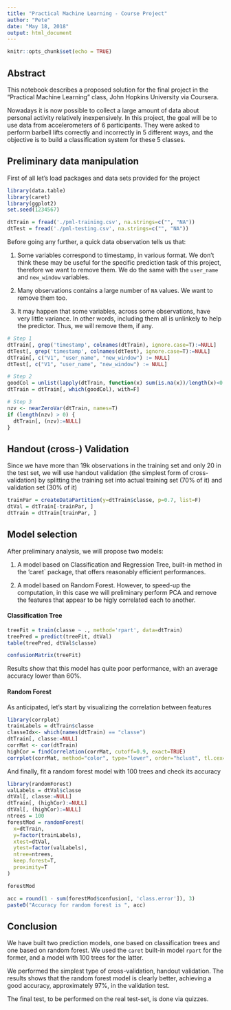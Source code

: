 ```yaml
---
title: "Practical Machine Learning - Course Project"
author: "Pete"
date: "May 18, 2018"
output: html_document
---
```


```r
knitr::opts_chunk$set(echo = TRUE)
```

## Abstract

This notebook describes a proposed solution for the final project in the "Practical Machine Learning" class, John Hopkins University via Coursera.

Nowadays it is now possible to collect a large amount of data about personal activity relatively inexpensively. In this project, the goal will be to use data from accelerometers of 6 participants. They were asked to perform barbell lifts correctly and incorrectly in 5 different ways, and the objective is to build a classification system for these 5 classes.

## Preliminary data manipulation

First of all let's load packages and data sets provided for the project

```r
library(data.table)
library(caret)
library(ggplot2)
set.seed(1234567)
```
```r
dtTrain = fread('./pml-training.csv', na.strings=c("", "NA"))
dtTest = fread('./pml-testing.csv', na.strings=c("", "NA"))
```

Before going any further, a quick data observation tells us that:

  1. Some variables correspond to timestamp, in various format. We don't think these may be useful for the specific prediction task of this project, therefore we want to remove them. We do the same with the `user_name` and `new_window` variables.
  
  2. Many observations contains a large number of `NA` values. We want to remove them too.
  
  3. It may happen that some variables, across some observations, have very little variance. In other words, including them all is unlinkely to help the predictor. Thus, we will remove them, if any.
  
```r
# Step 1
dtTrain[, grep('timestamp', colnames(dtTrain), ignore.case=T):=NULL]
dtTest[, grep('timestamp', colnames(dtTest), ignore.case=T):=NULL]
dtTrain[, c("V1", "user_name", "new_window") := NULL]
dtTest[, c("V1", "user_name", "new_window") := NULL]
```

```r
# Step 2
goodCol = unlist(lapply(dtTrain, function(x) sum(is.na(x))/length(x)<0.1))
dtTrain = dtTrain[, which(goodCol), with=F]
```

```r
# Step 3
nzv <- nearZeroVar(dtTrain, names=T)
if (length(nzv) > 0) {
  dtTrain[, (nzv):=NULL]
}
```

## Handout (cross-) Validation

Since we have more than 19k observations in the training set and only 20 in the test set, we will use handout validation (the simplest form of cross-validation) by splitting the training set into actual training set (70% of it) and validation set (30% of it)

```r
trainPar = createDataPartition(y=dtTrain$classe, p=0.7, list=F)
dtVal = dtTrain[-trainPar, ]
dtTrain = dtTrain[trainPar, ]
```

## Model selection

After preliminary analysis, we will propose two models:

  1. A model based on Classification and Regression Tree, built-in method in the 'caret` package, that offers reasonably efficient performances.
  
  2. A model based on Random Forest. However, to speed-up the computation, in this case we will preliminary perform PCA and remove the features that appear to be higly correlated each to another.
  
#### Classification Tree

```r
treeFit = train(classe ~ ., method='rpart', data=dtTrain)
treePred = predict(treeFit, dtVal)
table(treePred, dtVal$classe)
```

```r
confusionMatrix(treeFit)
```

Results show that this model has quite poor performance, with an average accuracy lower than 60%.

#### Random Forest

As anticipated, let's start by visualizing the correlation between features

```r
library(corrplot)
trainLabels = dtTrain$classe
classeIdx<- which(names(dtTrain) == "classe")
dtTrain[, classe:=NULL]
corrMat <- cor(dtTrain)
highCor = findCorrelation(corrMat, cutoff=0.9, exact=TRUE)
corrplot(corrMat, method="color", type="lower", order="hclust", tl.cex=0.70, tl.col="black", tl.srt = 45, diag = FALSE)
```

And finally, fit a random forest model with 100 trees and check its accuracy

```r
library(randomForest)
valLabels = dtVal$classe
dtVal[, classe:=NULL]
dtTrain[, (highCor):=NULL]
dtVal[, (highCor):=NULL]
ntrees = 100
forestMod = randomForest(
  x=dtTrain,
  y=factor(trainLabels),
  xtest=dtVal,
  ytest=factor(valLabels),
  ntree=ntrees,
  keep.forest=T,
  proximity=T
)
```

```r
forestMod
```

```r
acc = round(1 - sum(forestMod$confusion[, 'class.error']), 3)
paste0("Accuracy for random forest is ", acc)
```

## Conclusion

We have built two prediction models, one based on classification trees and one based on random forest. We used the `caret` built-in model `rpart` for the former, and a model with 100 trees for the latter.

We performed the simplest type of cross-validation, handout validation. The results shows that the random forest model is clearly better, achieving a good accuracy, approximately 97%, in the validation test.

The final test, to be performed on the real test-set, is done via quizzes.